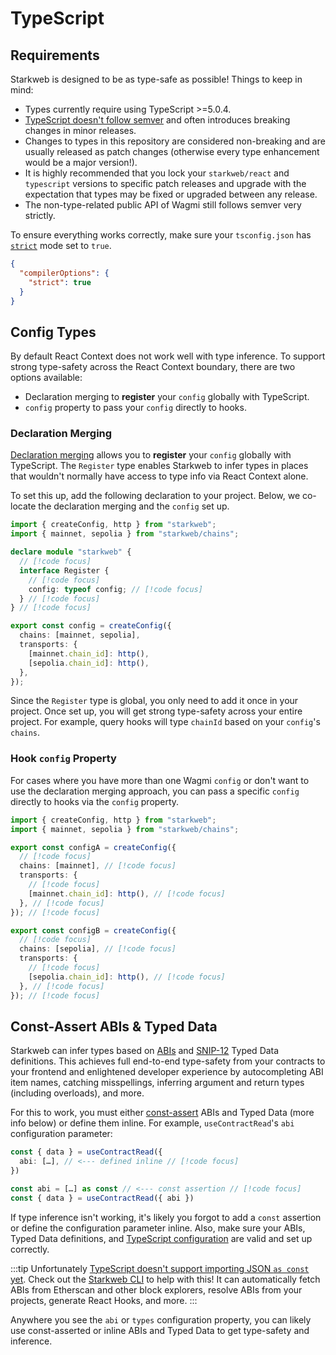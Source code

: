 # TypeScript

## Requirements

Starkweb is designed to be as type-safe as possible! Things to keep in mind:

- Types currently require using TypeScript >=5.0.4.
- [TypeScript doesn't follow semver](https://www.learningtypescript.com/articles/why-typescript-doesnt-follow-strict-semantic-versioning) and often introduces breaking changes in minor releases.
- Changes to types in this repository are considered non-breaking and are usually released as patch changes (otherwise every type enhancement would be a major version!).
- It is highly recommended that you lock your `starkweb/react` and `typescript` versions to specific patch releases and upgrade with the expectation that types may be fixed or upgraded between any release.
- The non-type-related public API of Wagmi still follows semver very strictly.

To ensure everything works correctly, make sure your `tsconfig.json` has [`strict`](https://www.typescriptlang.org/tsconfig#strict) mode set to `true`.

```json [tsconfig.json]
{
  "compilerOptions": {
    "strict": true
  }
}
```

## Config Types

By default React Context does not work well with type inference. To support strong type-safety across the React Context boundary, there are two options available:

- Declaration merging to **register** your `config` globally with TypeScript.
- `config` property to pass your `config` directly to hooks.

### Declaration Merging

[Declaration merging](https://www.typescriptlang.org/docs/handbook/declaration-merging.html) allows you to **register** your `config` globally with TypeScript. The `Register` type enables Starkweb to infer types in places that wouldn't normally have access to type info via React Context alone.

To set this up, add the following declaration to your project. Below, we co-locate the declaration merging and the `config` set up.

```ts
import { createConfig, http } from "starkweb";
import { mainnet, sepolia } from "starkweb/chains";

declare module "starkweb" {
  // [!code focus]
  interface Register {
    // [!code focus]
    config: typeof config; // [!code focus]
  } // [!code focus]
} // [!code focus]

export const config = createConfig({
  chains: [mainnet, sepolia],
  transports: {
    [mainnet.chain_id]: http(),
    [sepolia.chain_id]: http(),
  },
});
```

Since the `Register` type is global, you only need to add it once in your project. Once set up, you will get strong type-safety across your entire project. For example, query hooks will type `chainId` based on your `config`'s `chains`.

### Hook `config` Property

For cases where you have more than one Wagmi `config` or don't want to use the declaration merging approach, you can pass a specific `config` directly to hooks via the `config` property.

```ts
import { createConfig, http } from "starkweb";
import { mainnet, sepolia } from "starkweb/chains";

export const configA = createConfig({
  // [!code focus]
  chains: [mainnet], // [!code focus]
  transports: {
    // [!code focus]
    [mainnet.chain_id]: http(), // [!code focus]
  }, // [!code focus]
}); // [!code focus]

export const configB = createConfig({
  // [!code focus]
  chains: [sepolia], // [!code focus]
  transports: {
    // [!code focus]
    [sepolia.chain_id]: http(), // [!code focus]
  }, // [!code focus]
}); // [!code focus]
```

## Const-Assert ABIs & Typed Data

Starkweb can infer types based on [ABIs](https://book.cairo-lang.org/ch15-01-contract-class-abi.html) and [SNIP-12](https://github.com/Starknet-io/SNIPs/blob/main/SNIPS/snip-12.md) Typed Data definitions. This achieves full end-to-end type-safety from your contracts to your frontend and enlightened developer experience by autocompleting ABI item names, catching misspellings, inferring argument and return types (including overloads), and more.

For this to work, you must either [const-assert](https://www.typescriptlang.org/docs/handbook/release-notes/typescript-3-4.html#const-assertions) ABIs and Typed Data (more info below) or define them inline. For example, `useContractRead`'s `abi` configuration parameter:

```ts
const { data } = useContractRead({
  abi: […], // <--- defined inline // [!code focus]
})
```

```ts
const abi = […] as const // <--- const assertion // [!code focus]
const { data } = useContractRead({ abi })
```

If type inference isn't working, it's likely you forgot to add a `const` assertion or define the configuration parameter inline. Also, make sure your ABIs, Typed Data definitions, and [TypeScript configuration](#requirements) are valid and set up correctly.

:::tip
Unfortunately [TypeScript doesn't support importing JSON `as const` yet](https://github.com/microsoft/TypeScript/issues/32063). Check out the [Starkweb CLI](#TODO/cli) to help with this! It can automatically fetch ABIs from Etherscan and other block explorers, resolve ABIs from your projects, generate React Hooks, and more.
:::

Anywhere you see the `abi` or `types` configuration property, you can likely use const-asserted or inline ABIs and Typed Data to get type-safety and inference.
